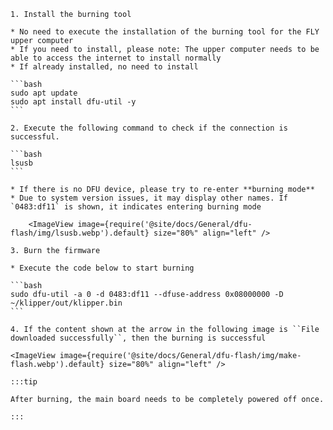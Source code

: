     1. Install the burning tool

    * No need to execute the installation of the burning tool for the FLY upper computer
    * If you need to install, please note: The upper computer needs to be able to access the internet to install normally
    * If already installed, no need to install

    ```bash
    sudo apt update
    sudo apt install dfu-util -y
    ```

    2. Execute the following command to check if the connection is successful.

    ```bash
    lsusb
    ```

    * If there is no DFU device, please try to re-enter **burning mode**
    * Due to system version issues, it may display other names. If `0483:df11` is shown, it indicates entering burning mode

        <ImageView image={require('@site/docs/General/dfu-flash/img/lsusb.webp').default} size="80%" align="left" />    

    3. Burn the firmware

    * Execute the code below to start burning

    ```bash
    sudo dfu-util -a 0 -d 0483:df11 --dfuse-address 0x08000000 -D ~/klipper/out/klipper.bin
    ```

    4. If the content shown at the arrow in the following image is ``File downloaded successfully``, then the burning is successful

    <ImageView image={require('@site/docs/General/dfu-flash/img/make-flash.webp').default} size="80%" align="left" />    

    :::tip

    After burning, the main board needs to be completely powered off once.

    :::